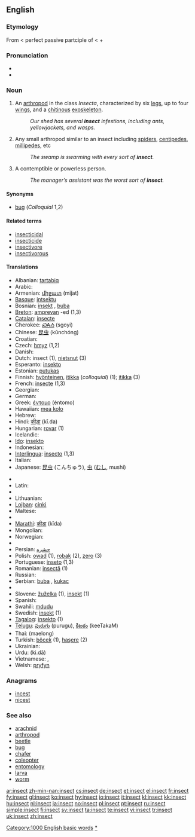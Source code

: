 ==English==

===Etymology===
From {{etyl|la|en}} {{term|insectum||cut up|lang=la}} < perfect passive partciple of {{term|inseco|insecō|I cut up|lang=la}} < {{term|in-||lang=la}} + {{term|seco|secō|I cut|lang=la}}

===Pronunciation===
* {{audio|en-us-insect.ogg|Audio (US)}}
* {{rhymes|ɛkt}}

===Noun===
{{en-noun}}

# An [[arthropod]] in the class ''Insecta'', characterized by six [[leg]]s, up to four [[wing]]s, and a [[chitin]]ous [[exoskeleton]].
#: ''Our shed has several '''insect''' infestions, including ants, yellowjackets, and wasps.''
# {{colloquial}} Any small arthropod similar to an insect including [[spider]]s, [[centipede]]s, [[millipede]]s, etc
#: ''The swamp is swarming with every sort of '''insect'''.''
# A contemptible or powerless person.
#: ''The manager’s assistant was the worst sort of '''insect'''.''

====Synonyms====
* [[bug]] (''Colloquial'' 1,2)

====Related terms====
* [[insecticidal]]
* [[insecticide]]
* [[insectivore]]
* [[insectivorous]]

====Translations====
{{trans-top|arthropod}}
* Albanian: [[tartabiq]]
* Arabic: {{Arab|[[حشرة]]}} {{f}}
* Armenian: [[միջատ]] (miǰat)
* [[Basque]]: [[intsektu]]
* Bosnian: [[insekt]] {{m}}, [[buba]] {{f}}
* [[Breton]]: [[amprevan]] {{m}} -ed {{p}} (1,3)
* [[Catalan]]: [[insecte]]
* Cherokee: [[ᏍᎪᏱ]] (sgoyi)
* Chinese: [[昆虫]] (kūnchóng)
* Croatian: {{t-|hr|kukac|m|alt=kúkac}}
* Czech: [[hmyz]] {{m}} (1,2)
* Danish: {{t-|da|insekt}}
* Dutch: insect {{n}} (1), [[nietsnut]] (3)
* Esperanto: [[insekto]]
* Estonian: [[putukas]]
* Finnish: [[hyönteinen]], [[itikka]] (''colloquial'') (1); [[itikka]] (3)
* French: [[insecte]] {{m}} (1,3)
* Georgian: {{t-|ka|მწერი|tr=mts‘eri|xs=Georgian}}
* German: {{t+|de|Insekt|n}}
* Greek: [[έντομο]] {{n}} (éntomo)
* Hawaiian: [[mea kolo]]
* Hebrew: {{t|חרק|m|tr=ḥarak}}
* Hindi: [[कीड़ा]] (kī.da)
* Hungarian: [[rovar]] (1)
* Icelandic: {{t+|is|skordýr}}
* [[Ido]]: [[insekto]]
* Indonesian: {{t|id|serangga|xs=Indonesian}}
* [[Interlingua]]: [[insecto]] (1,3)
* Italian: {{t+|it|insetto}}
* Japanese: [[昆虫]] (こんちゅう), [[虫]] ([[むし]], mushi)
{{trans-mid}}
* {{trreq|Korean}}
* Latin: {{t|la|insectum|n|alt=īnsectum}}
* {{trreq|Latvian}}
* Lithuanian: {{t-|lt|vabzdys|m|xs=Lithuanian}}
* [[Lojban]]: [[cinki]]
* Maltese: {{t-|mt|insett|m|xs=Maltese}}
* {{trreq|Maori}}
* [[Marathi]]: [[कीडा]] (kīda)
* Mongolian: {{t-|mn|шавьж|tr=šav'ž|sc=Cyrl|xs=Mongolian}}
* Norwegian: {{t+|no|insekt|n}}
* {{trreq|Old English}}
* Persian: [[حشره]]
* Polish: [[owad]] {{m}} (1), [[robak]] {{m}} (2), [[zero]] {{n}} (3)
* Portuguese: [[inseto]] {{m}} (1,3)
* Romanian: [[insectă]] {{f}} (1)
* Russian: {{t+|ru|насекомое|n|tr=nasekómoje|sc=Cyrl}}
* Serbian: [[buba]] {{f}}, [[kukac]] {{m}}
* {{trreq|Slovak}}
* Slovene: [[žuželka]] {{f}} (1), [[insekt]] {{m}} (1)
* Spanish: {{t+|es|insecto|m}}
* Swahili: [[mdudu]]
* Swedish: [[insekt]] {{c}} (1)
* [[Tagalog]]: [[insekto]] {{f}} (1)
* [[Telugu]]: [[పురుగు]] (purugu), [[కీటకం]] (keeTakaM)
* Thai: {{Thai|[[แมลง]]}} (maelong)
* Turkish: [[böcek]] (1), [[haşere]] (2)
* Ukrainian: {{t-|uk|комаха|f|sc=Cyrl|xs=Ukrainian}}
* Urdu: {{ur-Arab|[[کیڑا]]}} (ki.dā)
* Vietnamese: {{t+|vi|sâu bọ|xs=Vietnamese}}, {{t+|vi|côn trùng|xs=Vietnamese}}
* Welsh: [[pryfyn]]
{{trans-bottom}}

===Anagrams===
* [[incest]]
* [[nicest]]

===See also===
* [[arachnid]]
* [[arthropod]]
* [[beetle]]
* [[bug]]
* [[chafer]]
* [[coleopter]]
* [[entomology]]
* [[larva]]
* [[worm]]

[[Category:1000 English basic words]]
[[Category:Insects|*]]

[[ar:insect]]
[[zh-min-nan:insect]]
[[cs:insect]]
[[de:insect]]
[[et:insect]]
[[el:insect]]
[[fr:insect]]
[[fy:insect]]
[[gl:insect]]
[[ko:insect]]
[[hy:insect]]
[[io:insect]]
[[it:insect]]
[[kl:insect]]
[[kk:insect]]
[[hu:insect]]
[[nl:insect]]
[[ja:insect]]
[[no:insect]]
[[pl:insect]]
[[pt:insect]]
[[ru:insect]]
[[simple:insect]]
[[fi:insect]]
[[sv:insect]]
[[ta:insect]]
[[te:insect]]
[[vi:insect]]
[[tr:insect]]
[[uk:insect]]
[[zh:insect]]